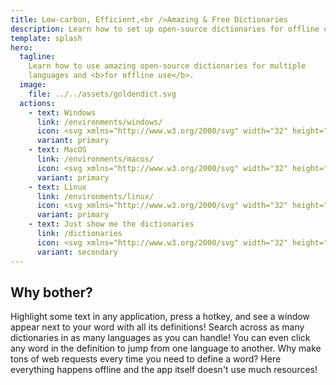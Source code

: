 ```yaml
---
title: Low-carbon, Efficient,<br />Amazing & Free Dictionaries
description: Learn how to set up open-source dictionaries for offline use.
template: splash
hero:
  tagline:
    Learn how to use amazing open-source dictionaries for multiple
    languages and <b>for offline use</b>.
  image:
    file: ../../assets/goldendict.svg
  actions:
    - text: Windows
      link: /environments/windows/
      icon: <svg xmlns="http://www.w3.org/2000/svg" width="32" height="32" viewBox="0 0 24 24"><path fill="currentColor" d="m3 5.557l7.357-1.002l.004 7.097l-7.354.042L3 5.557zm7.354 6.913l.006 7.103l-7.354-1.011v-6.14l7.348.048zm.892-8.046L21.001 3v8.562l-9.755.077V4.424zm9.758 8.113l-.003 8.523l-9.755-1.378l-.014-7.161l9.772.016z"/></svg>
      variant: primary
    - text: MacOS
      link: /environments/macos/
      icon: <svg xmlns="http://www.w3.org/2000/svg" width="32" height="32" viewBox="0 0 24 24"><path fill="currentColor" d="M19.665 16.811a10.316 10.316 0 0 1-1.021 1.837c-.537.767-.978 1.297-1.316 1.592c-.525.482-1.089.73-1.692.744c-.432 0-.954-.123-1.562-.373c-.61-.249-1.17-.371-1.683-.371c-.537 0-1.113.122-1.73.371c-.616.25-1.114.381-1.495.393c-.577.025-1.154-.229-1.729-.764c-.367-.32-.826-.87-1.377-1.648c-.59-.829-1.075-1.794-1.455-2.891c-.407-1.187-.611-2.335-.611-3.447c0-1.273.275-2.372.826-3.292a4.857 4.857 0 0 1 1.73-1.751a4.65 4.65 0 0 1 2.34-.662c.46 0 1.063.142 1.81.422s1.227.422 1.436.422c.158 0 .689-.167 1.593-.498c.853-.307 1.573-.434 2.163-.384c1.6.129 2.801.759 3.6 1.895c-1.43.867-2.137 2.08-2.123 3.637c.012 1.213.453 2.222 1.317 3.023a4.33 4.33 0 0 0 1.315.863c-.106.307-.218.6-.336.882zM15.998 2.38c0 .95-.348 1.838-1.039 2.659c-.836.976-1.846 1.541-2.941 1.452a2.955 2.955 0 0 1-.021-.36c0-.913.396-1.889 1.103-2.688c.352-.404.8-.741 1.343-1.009c.542-.264 1.054-.41 1.536-.435c.013.128.019.255.019.381z"/></svg>
      variant: primary
    - text: Linux
      link: /environments/linux/
      icon: <svg xmlns="http://www.w3.org/2000/svg" width="32" height="32" viewBox="0 0 24 24"><path fill="currentColor" d="M12.642 8.084c-.364.189-.79.42-1.242.42s-.81-.209-1.066-.413c-.13-.101-.234-.202-.313-.276c-.137-.108-.12-.259-.064-.254c.094.012.108.136.168.191c.08.075.18.172.302.269c.243.192.567.38.973.38s.878-.238 1.167-.4c.163-.092.371-.256.541-.381c.13-.095.125-.21.232-.198c.107.013.028.127-.122.258a3.404 3.404 0 0 1-.576.404z"/><path fill="currentColor" d="M19.649 17.77c-.142-.16-.209-.456-.281-.771s-.153-.654-.411-.874l-.002-.001a1.054 1.054 0 0 0-.317-.192c.359-1.065.219-2.126-.145-3.084c-.444-1.177-1.222-2.202-1.815-2.903c-.664-.838-1.313-1.633-1.301-2.808c.021-1.793.197-5.118-2.958-5.122a4.66 4.66 0 0 0-.401.017c-3.526.283-2.59 4.008-2.643 5.255c-.064.912-.249 1.631-.877 2.523c-.736.876-1.774 2.295-2.266 3.771c-.232.697-.342 1.407-.241 2.08a1.9 1.9 0 0 0-.091.089c-.216.231-.376.511-.555.699c-.166.167-.403.229-.664.323s-.547.231-.721.565l-.001.002a1 1 0 0 0-.108.484c0 .154.023.311.046.461c.048.313.097.609.032.81c-.206.564-.232.954-.087 1.237c.146.284.444.409.783.479c.676.141 1.592.106 2.314.489l.062-.117l-.061.118c.773.404 1.557.547 2.182.405c.454-.104.821-.374 1.011-.789c.489-.002 1.025-.209 1.885-.256c.583-.047 1.312.207 2.149.16a1.119 1.119 0 0 0 .099.264c.324.649.928.946 1.571.896s1.329-.43 1.883-1.089l-.102-.085l.102.084c.527-.64 1.403-.905 1.984-1.255c.29-.175.525-.395.544-.713c.018-.318-.169-.675-.599-1.152zm-7.79-11.708c-.003-.234.036-.435.126-.639s.201-.351.358-.47s.312-.174.494-.176h.009c.179 0 .332.053.489.167c.159.116.274.261.366.463a1.493 1.493 0 0 1 .141.636c.002.235-.038.435-.127.639a1.23 1.23 0 0 1-.18.299l-.074-.033c-.089-.038-.167-.069-.237-.096s-.124-.044-.181-.064c.041-.049.122-.108.151-.181a.943.943 0 0 0 .072-.347l.002-.016a.953.953 0 0 0-.05-.337c-.038-.113-.086-.195-.155-.263s-.139-.099-.223-.101h-.011a.324.324 0 0 0-.217.086a.618.618 0 0 0-.174.25a.944.944 0 0 0-.072.348l-.001.015a.992.992 0 0 0 .014.2a2.463 2.463 0 0 0-.507-.171a1.681 1.681 0 0 1-.014-.19v-.019zm-2.144.052c-.012-.202.009-.376.064-.556s.13-.311.238-.418a.516.516 0 0 1 .349-.168h.03c.118 0 .225.04.335.127a.968.968 0 0 1 .284.389c.076.171.116.343.127.545v.002a1.51 1.51 0 0 1-.002.243c-.023.006-.046.014-.068.021c-.128.044-.23.093-.328.158a.845.845 0 0 0 .003-.214v-.012a.95.95 0 0 0-.068-.274a.523.523 0 0 0-.138-.203c-.052-.044-.1-.065-.153-.064l-.017.001c-.061.005-.11.034-.157.092a.536.536 0 0 0-.101.223a.912.912 0 0 0-.019.293l.001.012c.01.103.031.189.067.275a.528.528 0 0 0 .166.224c-.059.045-.098.078-.146.113l-.11.081a.995.995 0 0 1-.229-.342a1.528 1.528 0 0 1-.128-.546v-.002zm.155 1.228c.187-.14.315-.234.402-.298c.086-.063.121-.086.148-.112h.001c.14-.132.362-.374.699-.49c.115-.04.245-.065.39-.066c.275-.001.608.089 1.01.348c.247.16.439.174.882.363h.001c.213.087.338.202.399.321c.061.12.063.25.012.387c-.103.273-.429.562-.887.705h-.001c-.224.072-.418.233-.647.364a1.449 1.449 0 0 1-.842.217a1.105 1.105 0 0 1-.374-.083a1.202 1.202 0 0 1-.27-.167c-.161-.131-.303-.295-.51-.416h-.002c-.333-.19-.515-.408-.573-.598c-.057-.189-.003-.351.162-.475zm.131 13.018v.001c-.047.623-.398.961-.938 1.085c-.539.123-1.27 0-1.999-.381h-.001c-.808-.427-1.768-.385-2.384-.514c-.308-.064-.509-.161-.602-.341c-.092-.18-.094-.494.102-1.028l.001-.002l.001-.002c.097-.299.025-.626-.021-.934c-.047-.307-.07-.586.034-.781l.001-.002c.135-.259.332-.352.576-.439c.245-.088.534-.157.764-.386l.001-.001l.001-.001c.212-.223.371-.503.557-.702c.157-.167.314-.279.551-.28h.009c.041 0 .085.003.132.011c.314.047.588.268.853.625l.762 1.389h.001c.202.423.631.89.994 1.365c.362.475.644.952.607 1.317l-.002.001zm-.063-1.01a6.721 6.721 0 0 0-.333-.469a13.467 13.467 0 0 0-.229-.293c.151 0 .28-.024.384-.072a.486.486 0 0 0 .266-.274c.09-.242 0-.583-.288-.973c-.29-.39-.778-.83-1.494-1.269c-.527-.328-.821-.729-.959-1.165s-.119-.907-.013-1.373c.204-.894.729-1.762 1.063-2.308c.09-.066.032.123-.339.811c-.332.629-.953 2.081-.103 3.214a6.722 6.722 0 0 1 .538-2.398c.472-1.067 1.456-2.919 1.534-4.395c.041.029.18.123.241.158c.182.106.316.262.492.403c.177.142.396.264.729.283l.093.003c.343 0 .61-.112.833-.239c.242-.138.436-.292.618-.351h.001c.387-.122.694-.335.869-.585c.302 1.186 1.001 2.897 1.45 3.733c.239.443.715 1.385.92 2.52c.13-.004.273.015.427.054c.537-1.393-.455-2.892-.909-3.31c-.184-.178-.192-.258-.102-.254c.492.436 1.139 1.311 1.374 2.3c.107.451.13.925.016 1.393c.056.023.113.048.171.076c.862.42 1.181.785 1.027 1.283c-.05-.002-.1-.001-.148 0h-.014c.125-.395-.151-.687-.889-1.02c-.764-.336-1.373-.303-1.476.379a1.302 1.302 0 0 0-.017.109c-.057.02-.114.045-.172.076c-.358.197-.555.553-.664.99c-.108.437-.14.964-.17 1.558c-.019.298-.141.702-.266 1.129c-1.249.897-2.986 1.283-4.461.276zm9.628.057c-.524.317-1.456.593-2.05 1.313c-.517.615-1.146.952-1.7.996c-.555.044-1.033-.186-1.315-.752v-.001l-.001-.003c-.175-.333-.102-.858.045-1.412c.147-.554.359-1.123.388-1.585v-.001c.03-.592.063-1.11.163-1.509c.1-.399.256-.669.533-.821l.039-.02c.031.513.285 1.036.734 1.149c.491.129 1.199-.292 1.498-.636c.06-.002.118-.006.175-.007c.262-.006.481.009.707.205v.001h.001c.173.146.255.423.326.733c.071.31.128.647.342.888h.001c.41.456.542.764.531.96c-.011.198-.153.344-.417.502z"/><path fill="currentColor" d="M11.738 6.762c.015.048.093.04.138.063c.04.02.071.065.116.066c.042.001.107-.015.113-.057c.008-.056-.073-.091-.126-.111c-.067-.026-.153-.039-.216-.004c-.014.008-.03.027-.025.043zm-.46 0c-.016.048-.094.04-.139.063c-.039.02-.071.065-.115.066c-.042.001-.108-.015-.114-.057c-.007-.056.074-.091.126-.111c.067-.026.153-.039.217-.004c.015.008.03.027.025.043z"/></svg>
      variant: primary
    - text: Just show me the dictionaries
      link: /dictionaries
      icon: <svg xmlns="http://www.w3.org/2000/svg" width="32" height="32" viewBox="0 0 64 64"><path fill="currentColor" d="m57.063 20.218l1.029-1.698s.906-1.502.906-3.519c0-4.886-4.662-4.757-4.662-4.757L44.179 7.479L38.638 2l-7.291 1.985l-2.391-.651l-1.817 1.797l-10.497 2.858s-4.04-.111-4.04 4.123c0 1.748.786 3.05.786 3.05l1.351 2.23l-1.187 1.172l-5.86 1.596s-4.662-.129-4.662 4.757a7.56 7.56 0 0 0 .779 3.281L2 29.987l.949.376c.021.051.029.108.07.149c1.835 1.839 1.684 4.309 1.422 5.643l-1.109 1.111l8.401 4.039L23.271 60.35c1.849 2.906 5.774 1.088 5.774 1.088l29.649-14.256l-1.109-1.111c-.262-1.334-.413-3.804 1.422-5.644c.041-.041.049-.098.07-.148l.949-.377l-5.513-5.45l6.33-3.043l-.961-.963c-.227-1.156-.358-3.297 1.233-4.891c.035-.036.041-.084.06-.129l.825-.327l-4.937-4.881m-5.685-8.835l-1.25 1.978l-3.234-3.198l4.484 1.22M39.176 7.144l4.643 4.963l-16.789 6.067l-3.965-6.156l16.111-4.874M15.744 19.052l11.457 18.911l-21.827-8.658l10.37-10.253m-4.775 2.067l-1.345 1.33l-.538-.825l1.883-.505m-4.247 1.034l1.252 1.927l-2.713 2.682a5.586 5.586 0 0 1-.331-1.845c0-1.826.906-2.521 1.792-2.764M5.154 37.026l.015-.058l25.147 11.007l-24.95-11.894c.023-.135.041-.284.06-.434l19.533 8.18l-19.465-9.116a7.723 7.723 0 0 0-.086-1.245l18.079 7.445L5.165 32.4a6.048 6.048 0 0 0-.47-1.137l24.883 10.625l.566.934c1.167 1.834 3.284 1.495 4.351 1.177c1.475.728 4.119 2.412 3.442 4.893c-.357 1.312-1.142 1.948-2.399 1.948c-1.273 0-2.544-.666-2.557-.675L5.154 37.026M30.2 50.185l-1.966.814l-1.67-2.563l3.636 1.749m-7.614 5.381l-7.729-12.759l7.682 3.693l3.633 5.592c-1.465.626-3.102 2.055-3.586 3.474m34.033-12.184a7.731 7.731 0 0 0-.086 1.245l-19.465 9.116l19.533-8.18c.019.149.036.299.06.434l-24.95 11.895l25.147-11.007a.982.982 0 0 1 .015.058L29.046 60.08c-.013.009-1.282.675-2.557.675c-1.258 0-2.042-.637-2.399-1.948c-.918-3.367 4.302-5.276 4.38-5.305l4.575-1.952c.491.209 3.994 1.584 5.711-1.115l1.083-1.786l17.494-7.47a6.12 6.12 0 0 0-.471 1.137L38.54 50.827l18.079-7.445m.034-4.161l-14.825 6.144l4.114-6.791l6.767-3.253l3.944 3.9m2.393-11.107a6.9 6.9 0 0 0-.075 1.079l-16.868 7.9l16.928-7.089c.017.129.031.26.052.376L37.459 40.688l21.794-9.539a.46.46 0 0 1 .013.05L35.149 42.586c-.011.007-1.112.585-2.216.585c-1.091 0-1.77-.553-2.079-1.689c-.796-2.918 3.728-4.572 3.796-4.597l25.014-10.68a5.268 5.268 0 0 0-.407.986l-15.88 7.376l15.669-6.453"/></svg>
      variant: secondary
---
```



## Why bother?

<CardGrid stagger>
  <Card title="Definition pop-up" icon="document">
    Highlight some text in any application, press a hotkey, and see a window
    appear next to your word with all its definitions!
  </Card>
  <Card title="Supports multiple languages" icon="list-format">
    Search across as many dictionaries in as many languages as you can handle!
    You can even click any word in the definition to jump from one language to
    another.
  </Card>
  <Card title="Low-carbon" icon="sun">
    Why make tons of web requests every time you need to define a word? Here
    everything happens offline and the app itself doesn't use much resources!
  </Card>
</CardGrid>
